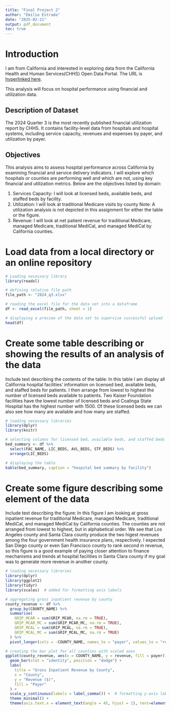 ```yaml
---
title: "Final Project 2"
author: "Emilio Estrada"
date: "2025-02-21"
output: pdf_document
toc: true
---
```


# Introduction
I am from California and interested in exploring data from the California Health and Human Services(CHHS) Open Data Portal. The URL is [hyperlinked here](https://data.chhs.ca.gov/dataset/hospital-quarterly-financial-utilization-report-complete-data-set/resource/670a04a0-4503-40cc-955a-c1ba829ab460).

This analysis will focus on hospital performance using financial and utilization data.  

## Description of Dataset  
The 2024 Quarter 3 is the most recently published financial utilization report by CHHS. It contains facility-level data from hospitals and hospital systems, including service capacity, revenues and expenses by payer, and utilization by payer. 

## Objectives  
This analysis aims to assess hospital performance across California by examining financial and service delivery indicators. I will explore which hospitals or counties are performing well and which are not, using key financial and utilization metrics. Below are the objectives listed by domain:

1. Services Capacity: I will look at licensed beds, available beds, and staffed beds by facility.
2. Utilization: I will look at traditional Medicare visits by county 
      Note: A utilization analysis is not depicted in this assignment for either the table or the figure.
3. Revenue: I will look at net patient revenue for traditional Medicare, managed Medicare, traditional MediCal, and managed MediCal by California counties.

# Load data from a local directory or an online repository
```r
# Loading necessary library
library(readxl)

# defining relative file path 
file_path <- "2024_q3.xlsx"

# reading the excel file for the data set into a dataframe
df <- read_excel(file_path, sheet = 1)

# displaying a preview of the data set to supervise successful upload
head(df)
```


# Create some table describing or showing the results of an analysis of the data
Include text describing the contents of the table: In this table I am display all California hospital facilities' information on licensed bed, available beds, and staffed beds for patients. I then arrange from lowest to highest the number of licensed beds available to patients. Two Kaiser Foundation facilities have the lowest number of licensed beds and Coalinga State Hospital has the highest number with 1500. Of these licensed beds we can also see how many are available and how many are staffed.

```r
# loading necessary libraries
library(dplyr)
library(knitr)

# selecting columns for licensed bed, available beds, and staffed beds and sorting by facility name
bed_summary <- df %>%
  select(FAC_NAME, LIC_BEDS, AVL_BEDS, STF_BEDS) %>%
  arrange(LIC_BEDS)  

# displaying the table
kable(bed_summary, caption = "hospital bed summary by facility")
```

# Create some figure describing some element of the data#
Include text describing the figure: In this figure I am looking at gross inpatient revenue for traditional Medicare, managed Medicare, traditional MediCal, and managed MediCal by California counties. The counties are not arranged from lowest to highest, but in alphabetical order. We see that Los Angeles county and Santa Clara county produce the two higest revenues among the four government health insurance plans, respectively. I expected San Diego county or even San Francisco county to rank second in revenue, so this figure is a good example of paying closer attention to finance mechanisms and trends at hospital facilities in Santa Clara county if my goal was to generate more revenue in another county.

```r
# loading necessary libraries
library(dplyr)
library(ggplot2)
library(tidyr)
library(scales)  # added for formatting axis labels

# aggregating gross inpatient revenue by county
county_revenue <- df %>%
  group_by(COUNTY_NAME) %>%
  summarise(
    GRIP_MCAR = sum(GRIP_MCAR, na.rm = TRUE),
    GRIP_MCAR_MC = sum(GRIP_MCAR_MC, na.rm = TRUE),
    GRIP_MCAL = sum(GRIP_MCAL, na.rm = TRUE),
    GRIP_MCAL_MC = sum(GRIP_MCAL_MC, na.rm = TRUE)
  ) %>%
  pivot_longer(cols = -COUNTY_NAME, names_to = "payer", values_to = "revenue")

# creating the bar plot for all counties with scaled axes
ggplot(county_revenue, aes(x = COUNTY_NAME, y = revenue, fill = payer)) +
  geom_bar(stat = "identity", position = "dodge") +
  labs(
    title = "Gross Inpatient Revenue by County",
    x = "County",
    y = "Revenue ($)",
    fill = "Payer"
  ) +
  scale_y_continuous(labels = label_comma()) +  # formatting y-axis labels with commas
  theme_minimal() +
  theme(axis.text.x = element_text(angle = 45, hjust = 1), text=element_text(size=5))  # rotating x-axis labels for readability
```



